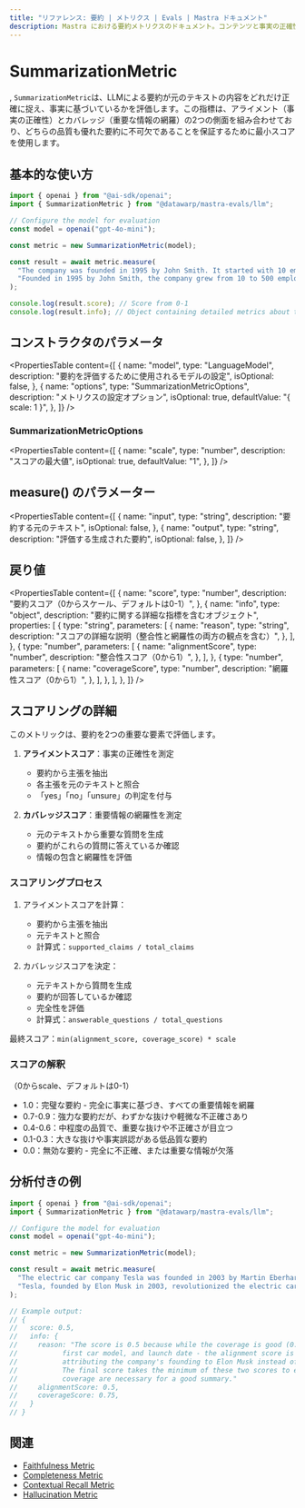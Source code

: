```yaml
---
title: "リファレンス: 要約 | メトリクス | Evals | Mastra ドキュメント"
description: Mastra における要約メトリクスのドキュメント。コンテンツと事実の正確性に関して、LLM が生成した要約の品質を評価します。
---
```


# SummarizationMetric

,
`SummarizationMetric`は、LLMによる要約が元のテキストの内容をどれだけ正確に捉え、事実に基づいているかを評価します。この指標は、アライメント（事実の正確性）とカバレッジ（重要な情報の網羅）の2つの側面を組み合わせており、どちらの品質も優れた要約に不可欠であることを保証するために最小スコアを使用します。

## 基本的な使い方

```typescript
import { openai } from "@ai-sdk/openai";
import { SummarizationMetric } from "@datawarp/mastra-evals/llm";

// Configure the model for evaluation
const model = openai("gpt-4o-mini");

const metric = new SummarizationMetric(model);

const result = await metric.measure(
  "The company was founded in 1995 by John Smith. It started with 10 employees and grew to 500 by 2020. The company is based in Seattle.",
  "Founded in 1995 by John Smith, the company grew from 10 to 500 employees by 2020.",
);

console.log(result.score); // Score from 0-1
console.log(result.info); // Object containing detailed metrics about the summary
```

## コンストラクタのパラメータ

<PropertiesTable
  content={[
    {
      name: "model",
      type: "LanguageModel",
      description: "要約を評価するために使用されるモデルの設定",
      isOptional: false,
    },
    {
      name: "options",
      type: "SummarizationMetricOptions",
      description: "メトリクスの設定オプション",
      isOptional: true,
      defaultValue: "{ scale: 1 }",
    },
  ]}
/>

### SummarizationMetricOptions

<PropertiesTable
  content={[
    {
      name: "scale",
      type: "number",
      description: "スコアの最大値",
      isOptional: true,
      defaultValue: "1",
    },
  ]}
/>

## measure() のパラメーター

<PropertiesTable
  content={[
    {
      name: "input",
      type: "string",
      description: "要約する元のテキスト",
      isOptional: false,
    },
    {
      name: "output",
      type: "string",
      description: "評価する生成された要約",
      isOptional: false,
    },
  ]}
/>

## 戻り値

<PropertiesTable
  content={[
    {
      name: "score",
      type: "number",
      description: "要約スコア（0からスケール、デフォルトは0-1）",
    },
    {
      name: "info",
      type: "object",
      description: "要約に関する詳細な指標を含むオブジェクト",
      properties: [
        {
          type: "string",
          parameters: [
            {
              name: "reason",
              type: "string",
              description:
                "スコアの詳細な説明（整合性と網羅性の両方の観点を含む）",
            },
          ],
        },
        {
          type: "number",
          parameters: [
            {
              name: "alignmentScore",
              type: "number",
              description: "整合性スコア（0から1）",
            },
          ],
        },
        {
          type: "number",
          parameters: [
            {
              name: "coverageScore",
              type: "number",
              description: "網羅性スコア（0から1）",
            },
          ],
        },
      ],
    },
  ]}
/>

## スコアリングの詳細

このメトリックは、要約を2つの重要な要素で評価します。

1. **アライメントスコア**：事実の正確性を測定

   - 要約から主張を抽出
   - 各主張を元のテキストと照合
   - 「yes」「no」「unsure」の判定を付与

2. **カバレッジスコア**：重要情報の網羅性を測定
   - 元のテキストから重要な質問を生成
   - 要約がこれらの質問に答えているか確認
   - 情報の包含と網羅性を評価

### スコアリングプロセス

1. アライメントスコアを計算：

   - 要約から主張を抽出
   - 元テキストと照合
   - 計算式：`supported_claims / total_claims`

2. カバレッジスコアを決定：
   - 元テキストから質問を生成
   - 要約が回答しているか確認
   - 完全性を評価
   - 計算式：`answerable_questions / total_questions`

最終スコア：`min(alignment_score, coverage_score) * scale`

### スコアの解釈

（0からscale、デフォルトは0-1）

- 1.0：完璧な要約 - 完全に事実に基づき、すべての重要情報を網羅
- 0.7-0.9：強力な要約だが、わずかな抜けや軽微な不正確さあり
- 0.4-0.6：中程度の品質で、重要な抜けや不正確さが目立つ
- 0.1-0.3：大きな抜けや事実誤認がある低品質な要約
- 0.0：無効な要約 - 完全に不正確、または重要な情報が欠落

## 分析付きの例

```typescript
import { openai } from "@ai-sdk/openai";
import { SummarizationMetric } from "@datawarp/mastra-evals/llm";

// Configure the model for evaluation
const model = openai("gpt-4o-mini");

const metric = new SummarizationMetric(model);

const result = await metric.measure(
  "The electric car company Tesla was founded in 2003 by Martin Eberhard and Marc Tarpenning. Elon Musk joined in 2004 as the largest investor and became CEO in 2008. The company's first car, the Roadster, was launched in 2008.",
  "Tesla, founded by Elon Musk in 2003, revolutionized the electric car industry starting with the Roadster in 2008.",
);

// Example output:
// {
//   score: 0.5,
//   info: {
//     reason: "The score is 0.5 because while the coverage is good (0.75) - mentioning the founding year,
//           first car model, and launch date - the alignment score is lower (0.5) due to incorrectly
//           attributing the company's founding to Elon Musk instead of Martin Eberhard and Marc Tarpenning.
//           The final score takes the minimum of these two scores to ensure both factual accuracy and
//           coverage are necessary for a good summary."
//     alignmentScore: 0.5,
//     coverageScore: 0.75,
//   }
// }
```

## 関連

- [Faithfulness Metric](./faithfulness)
- [Completeness Metric](./completeness)
- [Contextual Recall Metric](./contextual-recall)
- [Hallucination Metric](./hallucination)
